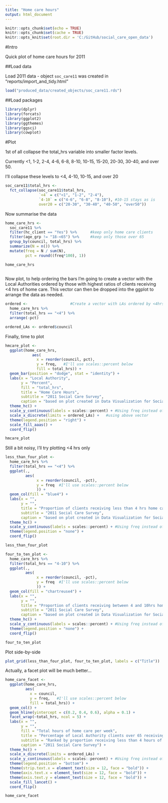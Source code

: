 ```yaml
---
title: "Home care hours"
output: html_document
---
```

```r
knitr::opts_chunk$set(echo = TRUE)
knitr::opts_chunk$set(cache = TRUE)
knitr::opts_knit$set(root.dir = 'C:/GitHub/social_care_open_data')
```

#Intro

Quick plot of home care hours for 2011

##Load data

Load 2011 data - object `soc_care11` was created in "reports/import_and_tidy.html"

```r
load("produced_data/created_objects/soc_care11.rds")
```

##Load packages

```r
library(dplyr)
library(forcats)
library(ggplot2)
library(ggthemes)
library(ggsci)
library(cowplot)
```

#Plot

1st of all collapse the total_hrs variable into smaller factor levels.

Currently <1, 1-2, 2-4, 4-6, 6-8, 8-10, 10-15, 15-20, 20-30, 30-40, and over 50.

I'll collapse these levels to <4, 4-10, 10-15, and over 20

```r
soc_care11$total_hrs <- 
  fct_collapse(soc_care11$total_hrs, 
               `<4` = c("<1", "1-2", "2-4"),
               `4-10` = c("4-6", "6-8", "8-10"), #10-15 stays as is
               over20 = c("20-30", "30-40", "40-50", "over50"))
```

Now summarise the data

```r

home_care_hrs <-
  soc_care11 %>%
  filter(hc_client == "Yes") %>%      #keep only home care clients
  filter(age_grp != "18-<65") %>%     #keep only those over 65
  group_by(council, total_hrs) %>%
  summarize(N = n()) %>%
  mutate(freq = N / sum(N),
         pct = round((freq*100), 1)) 

home_care_hrs
  
```


Now plot, to help ordering the bars I'm going to create a vector with the Local Authorities ordered by those with highest ratios of clients receiving <4 hrs of home care. This vector can then be dropped into the ggplot to arrange the data as needed. 

```r
ordered <-                   #Create a vector with LAs ordered by <4hrs 
  home_care_hrs %>%
  filter(total_hrs == "<4") %>%
  arrange(-pct)

ordered_LAs <- ordered$council

```


Finally, time to plot

```r
hmcare_plot <- 
  ggplot(home_care_hrs, 
            aes(
              x = reorder(council, pct), 
              y = freq,   #I'll use scales::percent below
              fill = total_hrs)) + 
  geom_bar(position = "dodge", stat = "identity") +
  labs(x = "Local Authority",
       y = "Percent", 
       fill = "total_hrs",
       title = "Home Care Hours",
       subtitle = "2011 Social Care Survey",
       caption = "based on plot created in Data Visualization for Social Science") +
  theme_hc() +
  scale_y_continuous(labels = scales::percent) + #Using freq instead of percent variable
  scale_x_discrete(limits = ordered_LAs) +   #using above vector
  theme(legend.position = "right") +
  scale_fill_aaas() +
  coord_flip()

hmcare_plot
```

Still a bit noisy, I'll try plotting <4 hrs only

```r
less_than_four_plot <- 
  home_care_hrs %>%
  filter(total_hrs == "<4") %>%
  ggplot(.,
         aes(
              x = reorder(council, -pct), 
              y = freq  #I'll use scales::percent below
              )) +   
  geom_col(fill = "blue4") +
  labs(x = "",
       y = "", 
       title = "Proportion of clients receiving less than 4 hrs home care",
       subtitle = "2011 Social Care Survey",
       caption = "based on plot created in Data Visualization for Social Science") +
  theme_hc() +
  scale_y_continuous(labels = scales::percent) + #Using freq instead of percent variable
  theme(legend.position = "none") +
  coord_flip()

less_than_four_plot
```

```r
four_to_ten_plot <- 
  home_care_hrs %>%
  filter(total_hrs == "4-10") %>%
  ggplot(.,
         aes(
              x = reorder(council, -pct), 
              y = freq  #I'll use scales::percent below
              )) +   
  geom_col(fill = "chartreuse4") +
  labs(x = "",
       y = "", 
       title = "Proportion of clients receiving between 4 and 10hrs home care",
       subtitle = "2011 Social Care Survey",
       caption = "based on plot created in Data Visualization for Social Science") +
  theme_hc() +
  scale_y_continuous(labels = scales::percent) + #Using freq instead of percent variable
  theme(legend.position = "none") +
  coord_flip()

four_to_ten_plot
```


Plot side-by-side

```r
plot_grid(less_than_four_plot, four_to_ten_plot, labels = c("Title"))
```


Actually, a facet plot will be much better...


```r
home_care_facet <- 
  ggplot(home_care_hrs, 
         aes(
           x = council,
           y = freq,   #I'll use scales::percent below
           fill = total_hrs)) + 
  geom_col() +
  geom_hline(yintercept = c(0.2, 0.4, 0.6), alpha = 0.1) +
  facet_wrap(~total_hrs, ncol = 5) +
  labs(x = "",
       y = "", 
       fill = "Total hours of home care per week",
       title = "Percentage of Local Authority clients over 65 receiving specified hours of home care",
       subtitle = "Ranked by proportion receiving less than 4 hours of care",
       caption = "2011 Social Care Survey") +
  theme_hc() +
  scale_x_discrete(limits = ordered_LAs) +
  scale_y_continuous(labels = scales::percent) + #Using freq instead of percent variable
  theme(legend.position = "bottom") +
  theme(strip.text.x = element_text(size = 12, face = "bold")) +
  theme(axis.text.x = element_text(size = 12, face = "bold")) +
  theme(axis.text.y = element_text(size = 12, face = "bold")) +
  scale_fill_lancet() +
  coord_flip()

home_care_facet

```



